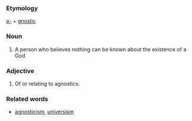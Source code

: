 ===Etymology===
[[a-]] + [[gnostic]]

===Noun===
#A person who believes nothing can be known about the existence of a God

===Adjective===
#Of or relating to agnostics.

===Related words===
*[[agnosticism]], [[universism]]